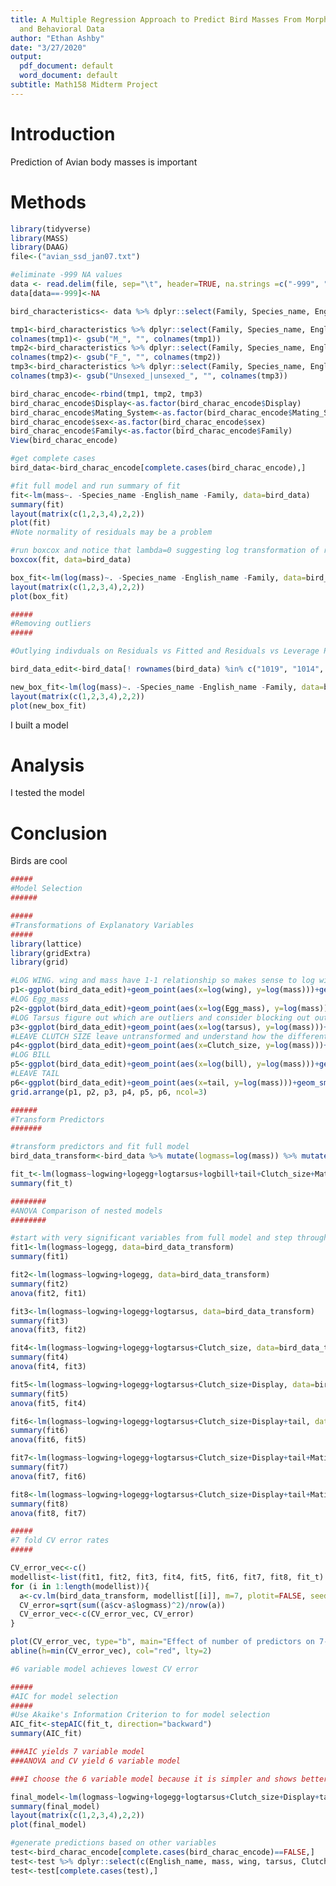 ```yaml
---
title: A Multiple Regression Approach to Predict Bird Masses From Morphometric, Fecundity,
  and Behavioral Data
author: "Ethan Ashby"
date: "3/27/2020"
output:
  pdf_document: default
  word_document: default
subtitle: Math158 Midterm Project
---
```

# Introduction
Prediction of Avian body masses is important

# Methods
```r
library(tidyverse)
library(MASS)
library(DAAG)
file<-("avian_ssd_jan07.txt")

#eliminate -999 NA values
data <- read.delim(file, sep="\t", header=TRUE, na.strings =c("-999", "-999.0"))
data[data==-999]<-NA

bird_characteristics<- data %>% dplyr::select(Family, Species_name, English_name, M_mass, F_mass, unsexed_mass, M_wing, F_wing, Unsexed_wing, M_tarsus, F_tarsus, Unsexed_tarsus, M_bill, F_bill, Unsexed_bill, M_tail, F_tail, Unsexed_tail, Clutch_size, Egg_mass, Mating_System, Display)

tmp1<-bird_characteristics %>% dplyr::select(Family, Species_name, English_name, contains("M_"), Clutch_size, Egg_mass, Mating_System, Display) %>% mutate(sex="M")
colnames(tmp1)<- gsub("M_", "", colnames(tmp1))
tmp2<-bird_characteristics %>% dplyr::select(Family, Species_name, English_name, contains("F_"), Clutch_size, Egg_mass, Mating_System, Display) %>% mutate(sex="F")
colnames(tmp2)<- gsub("F_", "", colnames(tmp2))
tmp3<-bird_characteristics %>% dplyr::select(Family, Species_name, English_name, contains("Unsexed_"), Clutch_size, Egg_mass, Mating_System, Display) %>% mutate(sex="U")
colnames(tmp3)<- gsub("Unsexed_|unsexed_", "", colnames(tmp3))

bird_charac_encode<-rbind(tmp1, tmp2, tmp3)
bird_charac_encode$Display<-as.factor(bird_charac_encode$Display)
bird_charac_encode$Mating_System<-as.factor(bird_charac_encode$Mating_System)
bird_charac_encode$sex<-as.factor(bird_charac_encode$sex)
bird_charac_encode$Family<-as.factor(bird_charac_encode$Family)
View(bird_charac_encode)

#get complete cases
bird_data<-bird_charac_encode[complete.cases(bird_charac_encode),]

#fit full model and run summary of fit
fit<-lm(mass~. -Species_name -English_name -Family, data=bird_data)
summary(fit)
layout(matrix(c(1,2,3,4),2,2))
plot(fit)
#Note normality of residuals may be a problem
```

```r
#run boxcox and notice that lambda=0 suggesting log transformation of response
boxcox(fit, data=bird_data)
```

```r
box_fit<-lm(log(mass)~. -Species_name -English_name -Family, data=bird_data)
layout(matrix(c(1,2,3,4),2,2))
plot(box_fit)

#####
#Removing outliers
#####

#Outlying indivduals on Residuals vs Fitted and Residuals vs Leverage Plot are very large birds with unusual shapes (cranes & penguins), so we will omit these from the data we use to build the model

bird_data_edit<-bird_data[! rownames(bird_data) %in% c("1019", "1014", "4815", "5473", "1672", "4820"),]

new_box_fit<-lm(log(mass)~. -Species_name -English_name -Family, data=bird_data_edit)
layout(matrix(c(1,2,3,4),2,2))
plot(new_box_fit)
```

I built a model

# Analysis
I tested the model

# Conclusion
Birds are cool



```r
#####
#Model Selection
######

#####
#Transformations of Explanatory Variables
#####
library(lattice)
library(gridExtra)
library(grid)

#LOG WING. wing and mass have 1-1 relationship so makes sense to log wing
p1<-ggplot(bird_data_edit)+geom_point(aes(x=log(wing), y=log(mass)))+geom_smooth(aes(x=log(wing), y=log(mass)))
#LOG Egg_mass
p2<-ggplot(bird_data_edit)+geom_point(aes(x=log(Egg_mass), y=log(mass)))+geom_smooth(aes(x=log(Egg_mass), y=log(mass)))
#LOG Tarsus figure out which are outliers and consider blocking out outliers
p3<-ggplot(bird_data_edit)+geom_point(aes(x=log(tarsus), y=log(mass)))+geom_smooth(aes(x=log(tarsus), y=log(mass)))
#LEAVE CLUTCH SIZE leave untransformed and understand how the different birds fit different niches
p4<-ggplot(bird_data_edit)+geom_point(aes(x=Clutch_size, y=log(mass)))+geom_smooth(aes(x=Clutch_size, y=log(mass)))
#LOG BILL
p5<-ggplot(bird_data_edit)+geom_point(aes(x=log(bill), y=log(mass)))+geom_smooth(aes(x=log(bill), y=log(mass)))
#LEAVE TAIL
p6<-ggplot(bird_data_edit)+geom_point(aes(x=tail, y=log(mass)))+geom_smooth(aes(x=tail, y=log(mass)))
grid.arrange(p1, p2, p3, p4, p5, p6, ncol=3)

```

```r
######
#Transform Predictors
#######

#transform predictors and fit full model
bird_data_transform<-bird_data %>% mutate(logmass=log(mass)) %>% mutate(logwing=log(wing)) %>% mutate(logegg=log(Egg_mass)) %>% mutate(logtarsus=log(tarsus)) %>% mutate(logbill=log(bill))

fit_t<-lm(logmass~logwing+logegg+logtarsus+logbill+tail+Clutch_size+Mating_System+Display+sex, data=bird_data_transform)
summary(fit_t)

########
#ANOVA Comparison of nested models
########

#start with very significant variables from full model and step through
fit1<-lm(logmass~logegg, data=bird_data_transform)
summary(fit1)

fit2<-lm(logmass~logwing+logegg, data=bird_data_transform)
summary(fit2)
anova(fit2, fit1)

fit3<-lm(logmass~logwing+logegg+logtarsus, data=bird_data_transform)
summary(fit3)
anova(fit3, fit2)

fit4<-lm(logmass~logwing+logegg+logtarsus+Clutch_size, data=bird_data_transform)
summary(fit4)
anova(fit4, fit3)

fit5<-lm(logmass~logwing+logegg+logtarsus+Clutch_size+Display, data=bird_data_transform)
summary(fit5)
anova(fit5, fit4)

fit6<-lm(logmass~logwing+logegg+logtarsus+Clutch_size+Display+tail, data=bird_data_transform)
summary(fit6)
anova(fit6, fit5)

fit7<-lm(logmass~logwing+logegg+logtarsus+Clutch_size+Display+tail+Mating_System, data=bird_data_transform)
summary(fit7)
anova(fit7, fit6)

fit8<-lm(logmass~logwing+logegg+logtarsus+Clutch_size+Display+tail+Mating_System+logbill, data=bird_data_transform)
summary(fit8)
anova(fit8, fit7)

#####
#7 fold CV error rates
#####

CV_error_vec<-c()
modellist<-list(fit1, fit2, fit3, fit4, fit5, fit6, fit7, fit8, fit_t)
for (i in 1:length(modellist)){
  a<-cv.lm(bird_data_transform, modellist[[i]], m=7, plotit=FALSE, seed=47)
  CV_error=sqrt(sum((a$cv-a$logmass)^2)/nrow(a))
  CV_error_vec<-c(CV_error_vec, CV_error)
}

plot(CV_error_vec, type="b", main="Effect of number of predictors on 7-fold CV Error", xlab="Number of Variables", ylab="CV Error")
abline(h=min(CV_error_vec), col="red", lty=2)

#6 variable model achieves lowest CV error

#####
#AIC for model selection
#####
#Use Akaike's Information Criterion to for model selection
AIC_fit<-stepAIC(fit_t, direction="backward")
summary(AIC_fit)

###AIC yields 7 variable model
###ANOVA and CV yield 6 variable model

###I choose the 6 variable model because it is simpler and shows better prediction. The additional variable that AIC suggests won't appreciably change the model.
```

```r
final_model<-lm(logmass~logwing+logegg+logtarsus+Clutch_size+Display+tail, data=bird_data_transform)
summary(final_model)
layout(matrix(c(1,2,3,4),2,2))
plot(final_model)
```

```r
#generate predictions based on other variables
test<-bird_charac_encode[complete.cases(bird_charac_encode)==FALSE,]
test<-test %>% dplyr::select(c(English_name, mass, wing, tarsus, Clutch_size, Egg_mass, Display, tail))
test<-test[complete.cases(test),]
```



